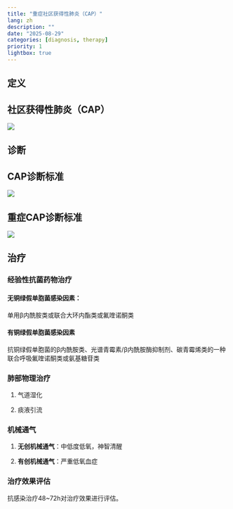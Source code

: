 ```yaml
---
title: "重症社区获得性肺炎（CAP）"
lang: zh
description: ""
date: "2025-08-29"
categories: [diagnosis, therapy]
priority: 1
lightbox: true
---
```


## 定义

::: callout-note
## 社区获得性肺炎（CAP）

![](images/paste-1.png)
:::

## 诊断

::: panel-tabset
## CAP诊断标准

![](images/paste-2.png)

## 重症CAP诊断标准

![](images/paste-3.png)
:::

## 治疗

### 经验性抗菌药物治疗

#### 无铜绿假单胞菌感染因素：

单用β内酰胺类或联合大环内酯类或氟喹诺酮类

#### 有铜绿假单胞菌感染因素

抗铜绿假单胞菌的β内酰胺类、光谱青霉素/β内酰胺酶抑制剂、碳青霉烯类的一种联合呼吸氟喹诺酮类或氨基糖苷类

### 肺部物理治疗

1.  气道湿化

2.  痰液引流

### 机械通气

1.  **无创机械通气**：中低度低氧，神智清醒

2.  **有创机械通气**：严重低氧血症

### 治疗效果评估

抗感染治疗48\~72h对治疗效果进行评估。